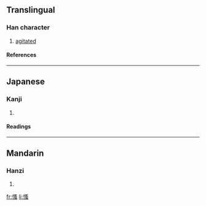 ==Translingual==
===Han character===
{{Han char|rn=61|rad=心|as=10|sn=13|four=9703<sub>6</sub>|canj=心水戈戈 (PEII)}}
# [[agitated]]
====References====
{{Han ref|kx=0397.210|dkj=11043|dj=0736.140|hdz=42332.120|uh=6145|ud=24901|bh=DD69|bd=56681}}
----
==Japanese==
===Kanji===
{{ja-kanji|grade=|rs=心10}}
# {{defn|Japanese}} 
====Readings====
{{ja-readings|on=[[そう]] (sō), [[しょう]] (shō)|kun=[[うごく]] (ugoku)}}
----
==Mandarin==
===Hanzi===
{{cmn-hanzi|pin=[[sāo]] ([[sao1]])|wg=sao<sup>1</sup>}}
# {{defn|Mandarin}}

[[fr:慅]]
[[li:慅]]